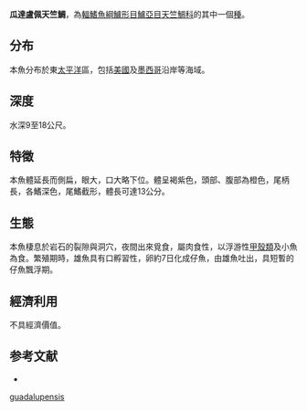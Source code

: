 {{Speciesbox
| name = 瓜達盧佩天竺鯛
| status = NE
| genus = Apogon
| species = guadalupensis
| authority = Osburn & Nichols, 1916
| synonyms = *''Amia guadalupensis''<br /><small>Osburn & Nichols, 1916</small>
}}
'''瓜達盧佩天竺鯛'''，為[[輻鰭魚綱|輻鰭魚綱]][[鱸形目|鱸形目]][[鱸亞目|鱸亞目]][[天竺鯛科|天竺鯛科]]的其中一個[[種|種]]。

==分布==
本魚分布於東[[太平洋|太平洋]]區，包括[[美國|美國]]及[[墨西哥|墨西哥]]沿岸等海域。

==深度==
水深9至18公尺。

==特徵==
本魚體延長而側扁，眼大，口大略下位。體呈褐紫色，頭部、腹部為橙色，尾柄長，各鰭深色，尾鰭截形，體長可達13公分。

==生態==
本魚棲息於岩石的裂隙與洞穴，夜間出來覓食，屬肉食性，以浮游性[[甲殼類|甲殼類]]及小魚為食。繁殖期時，雄魚具有口孵習性，卵約7日化成仔魚，由雄魚吐出，具短暫的仔魚飄浮期。

==經濟利用==
不具經濟價值。

==参考文献==
*{{FishBase_species|genus=Apogon|species=guadalupensis|year=2011|month=12}}
{{Taxonbar|from=Q1078249}}

[[Category:天竺鯛屬|guadalupensis]]